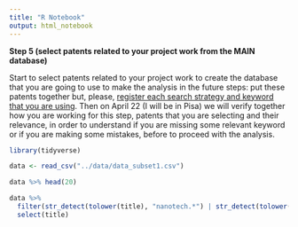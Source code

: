 ```yaml
---
title: "R Notebook"
output: html_notebook
---
```


**Step 5 (select patents related to your project work from the MAIN database)**

Start to select patents related to your project work to create the database that you are going to use to make the analysis in the future steps: put these patents together but, please, [register each search strategy and keyword that you are using]{.underline}. Then on April 22 (I will be in Pisa) we will verify together how you are working for this step, patents that you are selecting and their relevance, in order to understand if you are missing some relevant keyword or if you are making some mistakes, before to proceed with the analysis.

```r
library(tidyverse)

data <- read_csv("../data/data_subset1.csv")

data %>% head(20)
```

```r
data %>%
  filter(str_detect(tolower(title), "nanotech.*") | str_detect(tolower(title), "nail")) %>%
  select(title)
```

```r

```
